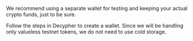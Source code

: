 <Callout type="warn">We recommend using a separate wallet for testing and keeping your actual crypto funds, just to be sure.</Callout>

Follow the steps in Decypher to create a wallet. Since we will be handling only valueless testnet tokens, we do not need to use cold storage.